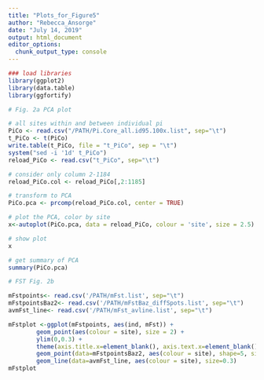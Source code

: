 ```yaml
---
title: "Plots_for_Figure5"
author: "Rebecca_Ansorge"
date: "July 14, 2019"
output: html_document
editor_options: 
  chunk_output_type: console
---
```


```r
### load libraries 
library(ggplot2)
library(data.table)
library(ggfortify)
```

```r
# Fig. 2a PCA plot

# all sites within and between individual pi
PiCo <- read.csv("/PATH/Pi.Core_all.id95.100x.list", sep="\t")
t_PiCo <- t(PiCo)
write.table(t_PiCo, file = "t_PiCo", sep = "\t")
system("sed -i '1d' t_PiCo")
reload_PiCo <- read.csv("t_PiCo", sep="\t")

# consider only column 2-1184
reload_PiCo.col <- reload_PiCo[,2:1185]

# transform to PCA
PiCo.pca <- prcomp(reload_PiCo.col, center = TRUE)

# plot the PCA, color by site
x<-autoplot(PiCo.pca, data = reload_PiCo, colour = 'site', size = 2.5)

# show plot
x

# get summary of PCA
summary(PiCo.pca)

```

```r
# FST Fig. 2b

mFstpoints<- read.csv('/PATH/mFst.list', sep="\t")
mFstpointsBaz2<- read.csv('/PATH/mFstBaz_diffSpots.list', sep="\t")
avmFst_line<- read.csv('/PATH/mFst_avline.list', sep="\t")

mFstplot <-ggplot(mFstpoints, aes(ind, mFst)) +
        geom_point(aes(colour = site), size = 2) + 
        ylim(0,0.3) +
        theme(axis.title.x=element_blank(), axis.text.x=element_blank(), axis.ticks.x=element_blank()) +
        geom_point(data=mFstpointsBaz2, aes(colour = site), shape=5, size = 2) + 
        geom_line(data=avmFst_line, aes(colour = site), size=0.3)
mFstplot

```